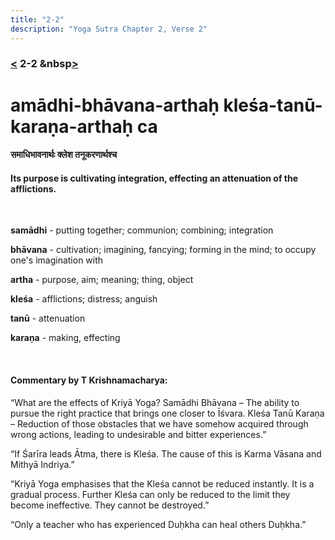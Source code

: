 ```yaml
---
title: "2-2"
description: "Yoga Sutra Chapter 2, Verse 2"
---
```


### [<](/Chapter-2/1-1/) 2-2 &nbsp[>](/Chapter-2/2-3/)

# amādhi-bhāvana-arthaḥ kleśa-tanū-karaṇa-arthaḥ ca

#### समाधिभावनार्थः क्लेश तनूकरणार्थश्च

#### Its purpose is cultivating integration, effecting an attenuation of the afflictions.

<br />

**samādhi** - putting together; communion; combining; integration <br />

**bhāvana** - cultivation; imagining, fancying; forming in the mind; to occupy one's imagination with <br />

**artha** - purpose, aim; meaning; thing, object <br />

**kleśa** - afflictions; distress; anguish <br />

**tanū** - attenuation <br />

**karaṇa** - making, effecting <br />

<br />

#### Commentary by T Krishnamacharya:

“What are the effects of Kriyā Yoga?
Samādhi Bhāvana –
The ability to pursue the right practice that brings one closer to Īśvara.
Kleśa Tanū Karaṇa –
Reduction of those obstacles that we have somehow acquired through wrong actions,
leading to undesirable and bitter experiences.”

“If Śarīra leads Ātma, there is Kleśa.
The cause of this is Karma Vāsana and Mithyā Indriya.”

“Kriyā Yoga emphasises that the Kleśa cannot be reduced instantly.
It is a gradual process.
Further Kleśa can only be reduced to the limit they become ineffective.
They cannot be destroyed.”

“Only a teacher who has experienced Duḥkha can heal others Duḥkha.”
